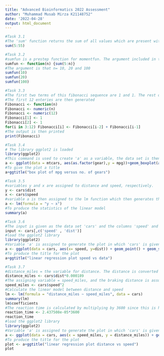 ---
title: "Advanced Bioinformatics 2022 Assessment"
author: "Muhammad Musab Mirza K21148752"
date: '2022-04-28'
output: html_document
---
```{r Task 3.1}
#Task 3.1
#The 'sum' function returns the sum of all values which are present within its arguments
sum(5:55)
```
```{r Task 3.2}
#Task 3.2
#sumfun is a prestep function for momentfun. The argument included in the bracket is a mid step for generating linear combination function. The sum of all integers between 5 and n is calculated
sumfun <- function(n) {sum(5:n)}
#The argument is that n= 10, 20 and 100
sumfun(10)
sumfun(20)
sumfun(100)
```


```{r Task 3.3}
#Task 3.3
#The first two terms of this fibonacci sequence are 1 and 1. The rest of the terms are obtained via adding the proceeding two terms
#The first 12 enteries are then generated
Fibonacci <- function(n)
Fibonacci <- numeric(n)
Fibonacci <- numeric(12)
Fibonacci[1] <- 1
Fibonacci[2] <- 1
for(i in 3:12) Fibonacci[i] <- Fibonacci[i-2] + Fibonacci[i-1]
#The output is then printed
print(Fibonacci)
```


```{r Task 3.4}
#Task 3.4
# The library ggplot2 is loaded
library(ggplot2)
#This command is used to create 'a' as a variable, the data set is then loaded as 'mtcars', miles per gallon (mpg) is plotted as a function of gear. The x axis represent the gears whereas the y axis represents mpg. Aes fill is used to color the boxplot in the graph
a <- ggplot(data = mtcars, aes(as.factor(gear),y = mpg))+geom_boxplot(aes(fill=as.factor(gear)))
#To give the plot a title
a+ggtitle("box plot of mpg versus no. of gears")
```


```{r Task 3.5}
#Task 3.5
#variables y and x are assigned to distance and speed, respectively.
y <- cars$dist
x <- cars$speed
#variable a is then assigned to the lm function which then generates the linear model between speed and distance
a <- lm(formula = "y ~ x")
#To produce the statistics of the linear model
summary(a)
```


```{r Task 3.6}
#Task 3.6
#The input is given as the data set 'cars' and the columns 'speed' and 'distance'.
input <- cars[,c('speed' , 'dist')]
#load the ggplot2 library
library(ggplot2)
#Variable 'a' is assigned to generate the plot in which 'cars' is given as the data set. Within the aesthetics, x=speed and y=distance. 'lm' is used to produce the line of best fit and the confidence intervals
a <- ggplot(data = cars, aes(x= speed, y=dist)) + geom_point() + geom_smooth(method = 'lm' ,formula = "y ~ x")
#To produce the title for the plot
a+ggtitle("linear regression plot speed vs data")
```


```{r Task 3.7}
#Task 3.7
#distance_miles = the variable for distance. The distance is converted from ft to miles by multiplying by 0.000189
distance_miles <- cars$dist*0.000189
#The assigning variable = speed_miles, and the braking distance is assumed to be proportional to the seuare of the the speed
speed_miles <- cars$speed^2
#Calculate the linear model between distance and speed
lm <- lm(formula = "distance_miles ~ speed_miles", data = cars)
summary(lm)
lm$coefficients
#The reaction time is calculated by multiplying by 3600 since this is how many seconds are in one hour
reaction_time <- 2.437508e-05*3600
reaction_time
#load the ggplot2 library
library(ggplot2)
#Variable 'a' is assigned to generate the plot in which 'cars' is given as the data set. Within the aesthetics, x=speed_miles and y=distance_miles. 'lm' is used to produce the line of best fit and the confidence intervals
a <- ggplot(data = cars, aes(x = speed_miles, y = distance_miles)) + geom_point() + geom_smooth(method = "lm",formula = "y ~ x")
#To produce the title for the plot
plot <- a+ggtitle("linear regression plot distance vs speed")
plot
```



